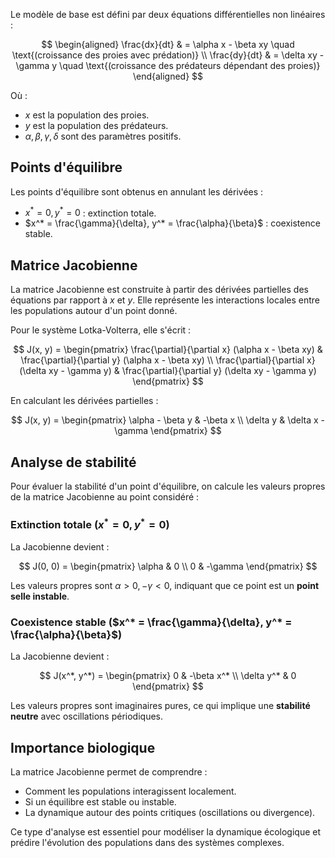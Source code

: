 
Le modèle de base est défini par deux équations différentielles non linéaires :

<Slider />

$$
\begin{aligned}
  \frac{dx}{dt} & = \alpha x - \beta xy \quad \text{(croissance des proies avec prédation)} \\
  \frac{dy}{dt} & = \delta xy - \gamma y \quad \text{(croissance des prédateurs dépendant des proies)}
\end{aligned}
$$

Où :

- $x$ est la population des proies.
- $y$ est la population des prédateurs.
- $\alpha, \beta, \gamma, \delta$ sont des paramètres positifs.

## Points d'équilibre

Les points d'équilibre sont obtenus en annulant les dérivées :

- $x^* = 0, y^* = 0$ : extinction totale.
- $x^* = \frac{\gamma}{\delta}, y^* = \frac{\alpha}{\beta}$ : coexistence stable.

## Matrice Jacobienne

La matrice Jacobienne est construite à partir des dérivées partielles des équations par rapport à $x$ et $y$. Elle représente les interactions locales entre les populations autour d'un point donné.

Pour le système Lotka-Volterra, elle s'écrit :

$$
J(x, y) =
\begin{pmatrix}
\frac{\partial}{\partial x} (\alpha x - \beta xy) & \frac{\partial}{\partial y} (\alpha x - \beta xy) \\
\frac{\partial}{\partial x} (\delta xy - \gamma y) & \frac{\partial}{\partial y} (\delta xy - \gamma y)
\end{pmatrix}
$$

En calculant les dérivées partielles :

$$
J(x, y) =
\begin{pmatrix}
\alpha - \beta y & -\beta x \\
\delta y & \delta x - \gamma
\end{pmatrix}
$$

## Analyse de stabilité

Pour évaluer la stabilité d'un point d'équilibre, on calcule les valeurs propres de la matrice Jacobienne au point considéré :

### Extinction totale ($x^* = 0, y^* = 0$)

La Jacobienne devient :

$$
J(0, 0) =
\begin{pmatrix}
\alpha & 0 \\
0 & -\gamma
\end{pmatrix}
$$

Les valeurs propres sont $\alpha > 0, -\gamma < 0$, indiquant que ce point est un **point selle instable**.

### Coexistence stable ($x^* = \frac{\gamma}{\delta}, y^* = \frac{\alpha}{\beta}$)

La Jacobienne devient :

$$
J(x^*, y^*) =
\begin{pmatrix}
0 & -\beta x^* \\
\delta y^* & 0
\end{pmatrix}
$$

Les valeurs propres sont imaginaires pures, ce qui implique une **stabilité neutre** avec oscillations périodiques.

## Importance biologique

La matrice Jacobienne permet de comprendre :

- Comment les populations interagissent localement.
- Si un équilibre est stable ou instable.
- La dynamique autour des points critiques (oscillations ou divergence).

Ce type d'analyse est essentiel pour modéliser la dynamique écologique et prédire l'évolution des populations dans des systèmes complexes.
